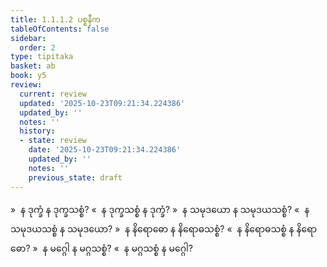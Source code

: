 ```yaml
---
title: 1.1.1.2 ပစ္စနီက
tableOfContents: false
sidebar:
  order: 2
type: tipitaka
basket: ab
book: y5
review:
  current: review
  updated: '2025-10-23T09:21:34.224386'
  updated_by: ''
  notes: ''
  history:
  - state: review
    date: '2025-10-23T09:21:34.224386'
    updated_by: ''
    notes: ''
    previous_state: draft
---
```



<ReviewStatus review={frontmatter.review} showDetails={true} />

<HypothesisAnnotation frontmatter={frontmatter} />

<DynamicBreadcrumb />

<Division number="3" book="y5" e="ch" v="33" p="205">

<Paragraph number="11" book="y5">
»  န ဒုက္ခံ န ဒုက္ခသစ္စံ?
</Paragraph>

<Paragraph number="12" book="y5">
«  န ဒုက္ခသစ္စံ န ဒုက္ခံ?
</Paragraph>

<Paragraph number="13" book="y5">
»  န သမုဒယော န သမုဒယသစ္စံ?
</Paragraph>

<Paragraph number="14" book="y5">
«  န သမုဒယသစ္စံ န သမုဒယော?
</Paragraph>

<Paragraph number="15" book="y5">
»  န နိရောဓော န နိရောဓသစ္စံ?
</Paragraph>

<Paragraph number="16" book="y5">
«  န နိရောဓသစ္စံ န နိရောဓော?
</Paragraph>

<Paragraph number="17" book="y5">
»  န မဂ္ဂေါ န မဂ္ဂသစ္စံ?
</Paragraph>

<Paragraph number="18" book="y5">
«  န မဂ္ဂသစ္စံ န မဂ္ဂေါ?
</Paragraph>
</Division>